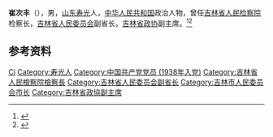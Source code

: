 '''崔次丰'''（{{bd|1916年||1994年|}}），男，[[山东|山东]][[寿光|寿光]]人，[[中华人民共和国|中华人民共和国]]政治人物，曾任[[吉林省人民检察院|吉林省人民检察院]]检察长，[[吉林省人民委员会|吉林省人民委员会]]副省长，[[吉林省政协|吉林省政协]]副主席。<ref>{{Cite book|title=吉林省百科全书 • 下册|author=王云坤主编; 尤国, 尹峰文, 邢世杰等副主编|publisher=吉林人民出版社|year=1998|isbn=|location=长春|pages=}}</ref><ref>{{Cite book|title=中华人民共和国职官志|author=何虎生, 李耀东, 向常福主编|publisher=中国社会出版社|year=2003|isbn=9787800883934|location=北京|pages=}}</ref>

== 参考资料 ==
{{reflist}}

{{中国人物小作品}}
{{吉林市市长}}

{{Authority control}}
{{DEFAULTSORT:Cui崔}}
[[Category:崔姓|Ci]]
[[Category:寿光人|Category:寿光人]]
[[Category:中国共产党党员_(1938年入党)|Category:中国共产党党员 (1938年入党)]]
[[Category:吉林省人民檢察院檢察長|Category:吉林省人民檢察院檢察長]]
[[Category:吉林省人民委员会副省长|Category:吉林省人民委员会副省长]]
[[Category:吉林市人民委员会市长|Category:吉林市人民委员会市长]]
[[Category:吉林省政協副主席|Category:吉林省政協副主席]]